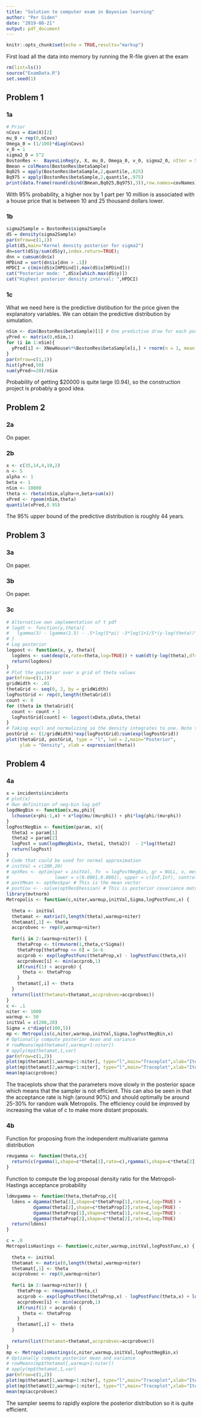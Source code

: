 ```yaml
---
title: "Solution to computer exam in Bayesian learning"
author: "Per Siden"
date: "2019-08-21"
output: pdf_document
---
```


```r
knitr::opts_chunk$set(echo = TRUE,results="markup")
```

First load all the data into memory by running the R-file given at the exam
```r
rm(list=ls())
source("ExamData.R")
set.seed(1)
```

## Problem 1

### 1a
```r
# Prior
nCovs = dim(X)[2]
mu_0 = rep(0,nCovs)
Omega_0 = (1/100)*diag(nCovs)
v_0 = 1
sigma2_0 = 5^2  
BostonRes <-  BayesLinReg(y, X, mu_0, Omega_0, v_0, sigma2_0, nIter = 5000)
Bmean = colMeans(BostonRes$betaSample)
Bq025 = apply(BostonRes$betaSample,2,quantile,.025)
Bq975 = apply(BostonRes$betaSample,2,quantile,.975)
print(data.frame(round(cbind(Bmean,Bq025,Bq975),3)),row.names=covNames)
```

With 95% probability, a higher nox by 1 part per 10 million is associated with a house price that is between 10 and 25 thousand dollars lower.

### 1b
```r
sigma2Sample = BostonRes$sigma2Sample
dS = density(sigma2Sample)
par(mfrow=c(1,1))
plot(dS,main="Kernel density posterior for sigma2")
dn=sort(dS$y/sum(dS$y),index.return=TRUE);
dnn = cumsum(dn$x)
HPDind = sort(dn$ix[dnn > .1])
HPDCI = c(min(dS$x[HPDind]),max(dS$x[HPDind]))
cat("Posterior mode: ",dS$x[which.max(dS$y)])
cat("Highest posterior density interval: ",HPDCI)
```

### 1c
What we need here is the predictive distibution for the price given the explanatory variables. We can obtain the predictive distribution by simulation.
```r
nSim <- dim(BostonRes$betaSample)[1] # One predictive draw for each posterior parameter draw
yPred <- matrix(0,nSim,1)
for (i in 1:nSim){
  yPred[i] <- XNewHouse%*%BostonRes$betaSample[i,] + rnorm(n = 1, mean = 0, sd = sqrt(BostonRes$sigma2Sample[i]))
}
par(mfrow=c(1,1))
hist(yPred,50)
sum(yPred>=20)/nSim 
```
Probability of getting $20000 is quite large (0.94), so the construction project is probably a good idea.

## Problem 2

### 2a

On paper.

### 2b
```r
x <- c(35,14,4,10,2)
n <- 5
alpha <- 1
beta <- 1
nSim <- 10000
theta <- rbeta(nSim,alpha+n,beta+sum(x))
xPred <- rgeom(nSim,theta)
quantile(xPred,0.95)
```

The 95% upper bound of the predictive distribution is roughly 44 years.

## Problem 3

### 3a

On paper.

### 3b

On paper.

### 3c

```r
# Alternative own implementation of t pdf
# logdt <- function(y,theta){
#   lgamma(3) - lgamma(2.5) - .5*log(5*pi) -3*log(1+1/5*(y-log(theta))^2)
# }
# Log posterior
logpost <- function(x, y, theta){
  logdens <- sum(dexp(x,rate=theta,log=TRUE)) + sum(dt(y-log(theta),df=5,log=TRUE)) + dgamma(theta,shape=3,rate=2,log=TRUE)
  return(logdens)
}
# Plot the posterior over a grid of theta values
par(mfrow=c(1,1))
gridWidth <- .01
thetaGrid <- seq(0, 2, by = gridWidth)
logPostGrid <- rep(0,length(thetaGrid))
count <- 0
for (theta in thetaGrid){
  count <- count + 1
  logPostGrid[count] <- logpost(xData,yData,theta)
}
# Taking exp() and normalizing so the density integrates to one. Note the (1/gridWidth) factor.
postGrid <- (1/gridWidth)*exp(logPostGrid)/sum(exp(logPostGrid))
plot(thetaGrid, postGrid, type = "l", lwd = 2,main="Posterior", 
     ylab = "Density", xlab = expression(theta))
```

## Problem 4

### 4a

```r
x = incidents$incidents
# plot(x)
# Own definition of neg-bin log pdf
logdNegBin <- function(x,mu,phi){
  lchoose(x+phi-1,x) + x*log(mu/(mu+phi)) + phi*log(phi/(mu+phi))
}
logPostNegBin <- function(param, x){
  theta1 = param[1]
  theta2 = param[2]
  logPost = sum(logdNegBin(x, theta1, theta2))  - 2*log(theta2)
  return(logPost)
}
# Code that could be used for normal approximation
# initVal = c(200,20)
# optRes <- optim(par = initVal, fn  = logPostNegBin, gr = NULL, x, method = c("L-BFGS-B"),
#                 lower = c(0.0001,0.0001), upper = c(Inf,Inf), control = list(fnscale = -1), hessian = TRUE)
# postMean <- optRes$par # This is the mean vector
# postCov <- -solve(optRes$hessian) # This is posterior covariance matrix
library(mvtnorm)
Metropolis <- function(c,niter,warmup,initVal,Sigma,logPostFunc,x) {
  
  theta <- initVal
  thetamat <- matrix(0,length(theta),warmup+niter)
  thetamat[,1] <- theta
  accprobvec <- rep(0,warmup+niter)
  
  for(i in 2:(warmup+niter)) {
    thetaProp <- t(rmvnorm(1,theta,c*Sigma))
    thetaProp[thetaProp <= 0] = 1e-6
    accprob <- exp(logPostFunc(thetaProp,x) - logPostFunc(theta,x))
    accprobvec[i] <- min(accprob,1)
    if(runif(1) < accprob) {
      theta <- thetaProp
    } 
    thetamat[,i] <- theta
  }
  return(list(thetamat=thetamat,accprobvec=accprobvec))
}
c <- .1
niter <- 1000
warmup <- 50
initVal = c(200,20)
Sigma = c*diag(c(100,5))
mp <- Metropolis(c,niter,warmup,initVal,Sigma,logPostNegBin,x)
# Optionally compute posterior mean and variance
# rowMeans(mp$thetamat[,warmup+1:niter])
# apply(mp$thetamat,1,var)
par(mfrow=c(1,2))
plot(mp$thetamat[1,warmup+1:niter], type="l",main="Traceplot",xlab="Iteration",ylab="mu")
plot(mp$thetamat[2,warmup+1:niter], type="l",main="Traceplot",xlab="Iteration",ylab="phi")
mean(mp$accprobvec)
```
The traceplots show that the parameters move slowly in the posterior space which means that the sampler is not efficient. This can also be seen in that the acceptance rate is high (around 90%) and should optimally be around 25-30% for random walk Metropolis. The efficiency could be improved by increasing the value of c to make more distant proposals.

### 4b

Function for proposing from the independent multivariate gamma distribution
```r
rmvgamma <- function(theta,c){
  return(c(rgamma(1,shape=c*theta[1],rate=c),rgamma(1,shape=c*theta[2],rate=c)))
}
```

Function to compute the log proposal density ratio for the Metropoli-Hastings acceptance probability
```r
ldmvgamma <- function(theta,thetaProp,c){
  ldens = dgamma(theta[1],shape=c*thetaProp[1],rate=c,log=TRUE) +
          dgamma(theta[2],shape=c*thetaProp[2],rate=c,log=TRUE) -
          dgamma(thetaProp[1],shape=c*theta[1],rate=c,log=TRUE) - 
          dgamma(thetaProp[2],shape=c*theta[2],rate=c,log=TRUE)
  return(ldens)
}
```

```r
c = .8
MetropolisHastings <- function(c,niter,warmup,initVal,logPostFunc,x) {
  
  theta <- initVal
  thetamat <- matrix(0,length(theta),warmup+niter)
  thetamat[,1] <- theta
  accprobvec <- rep(0,warmup+niter)
  
  for(i in 2:(warmup+niter)) {
    thetaProp <- rmvgamma(theta,c)
    accprob <- exp(logPostFunc(thetaProp,x) - logPostFunc(theta,x) + ldmvgamma(theta,thetaProp,c))
    accprobvec[i] <- min(accprob,1)
    if(runif(1) < accprob) {
      theta <- thetaProp
    } 
    thetamat[,i] <- theta
  }
  
  return(list(thetamat=thetamat,accprobvec=accprobvec))
}
mp <- MetropolisHastings(c,niter,warmup,initVal,logPostNegBin,x)
# Optionally compute posterior mean and variance
# rowMeans(mp$thetamat[,warmup+1:niter])
# apply(mp$thetamat,1,var)
par(mfrow=c(1,2))
plot(mp$thetamat[1,warmup+1:niter], type="l",main="Traceplot",xlab="Iteration",ylab="mu")
plot(mp$thetamat[2,warmup+1:niter], type="l",main="Traceplot",xlab="Iteration",ylab="phi")
mean(mp$accprobvec)
```
The sampler seems to rapidly explore the posterior distribution so it is quite efficient.